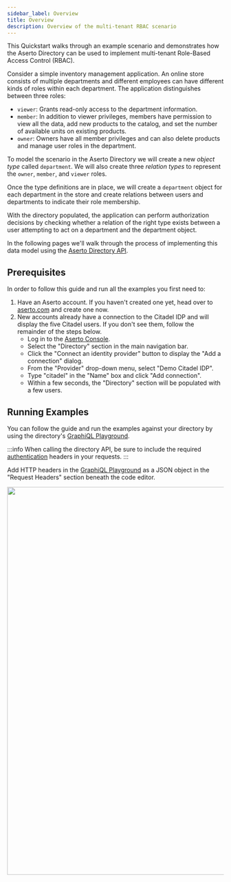 ```yaml
---
sidebar_label: Overview
title: Overview
description: Overview of the multi-tenant RBAC scenario
---
```


This Quickstart walks through an example scenario and demonstrates how the Aserto Directory can be used to implement
multi-tenant Role-Based Access Control (RBAC).

Consider a simple inventory management application. An online store consists of multiple departments and different
employees can have different kinds of roles within each department. The application distinguishes between three
roles:

* `viewer`: Grants read-only access to the department information.
* `member`: In addition to viewer privileges, members have permission to view all the data, add new products to the
catalog, and set the number of available units on existing products.
* `owner`: Owners have all member privileges and can also delete products and manage user roles in the department.

To model the scenario in the Aserto Directory we will create a new _object type_ called `department`. We will also
create three _relation types_ to represent the `owner`, `member`, and `viewer` roles.

Once the type definitions are in place, we will create a `department` object for each department in the store
and create relations between users and departments to indicate their role membership.


With the directory populated, the application can perform authorization decisions by checking whether a relation
of the right type exists between a user attempting to act on a department and the department object.

In the following pages we'll walk through the process of implementing this data model using the
[Aserto Directory API](/docs/directory-api-reference/overview).


## Prerequisites

In order to follow this guide and run all the examples you first need to:

1. Have an Aserto account. If you haven't created one yet, head over to [aserto.com](https://www.aserto.com/) and
   create one now.
1. New accounts already have a connection to the Citadel IDP and will display the five Citadel users.
  If you don't see them, follow the remainder of the steps below.
    * Log in to the [Aserto Console](https://console.aserto.com/).
    * Select the "Directory" section in the main navigation bar.
    * Click the "Connect an identity provider" button to display the "Add a connection" dialog.
    * From the "Provider" drop-down menu, select "Demo Citadel IDP".
    * Type "citadel" in the "Name" box and click "Add connection".
    * Within a few seconds, the "Directory" section will be populated with a few users.


## Running Examples

You can follow the guide and run the examples against your directory by using the directory's
[GraphiQL Playground](https://directory.prod.aserto.com/graph).

:::info
When calling the directory API, be sure to include the required
[authentication](/docs/directory-api-reference/overview#authentication) headers in your requests.
:::

Add HTTP headers in the [GraphiQL Playground](https://directory.prod.aserto.com/graph) as a JSON object in the
"Request Headers" section beneath the code editor.

<img src="/directory/graphiql-headers.png" width="900px" />

